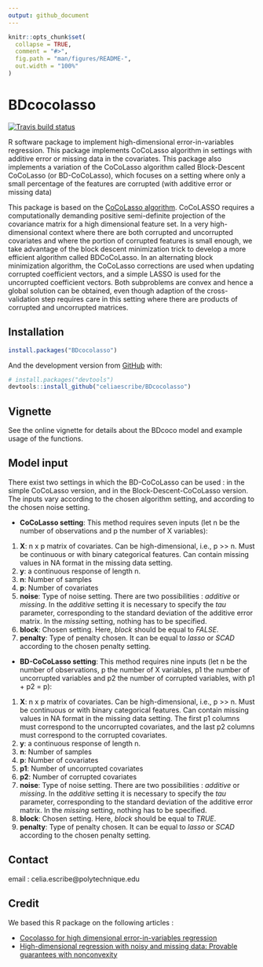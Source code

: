```yaml
---
output: github_document
---
```


<!-- README.md is generated from README.Rmd. Please edit that file -->

```r
knitr::opts_chunk$set(
  collapse = TRUE,
  comment = "#>",
  fig.path = "man/figures/README-",
  out.width = "100%"
)
```
# BDcocolasso

<!-- badges: start -->
[![Travis build status](https://travis-ci.org/celiaescribe/BDcocolasso.svg?branch=master)](https://travis-ci.org/celiaescribe/BDcocolasso)
<!-- badges: end -->

R software package to implement high-dimensional error-in-variables regression. This package implements CoCoLasso algorithm in settings with additive error or missing data in the covariates. This package also implements a variation of the CoCoLasso algorithm called Block-Descent CoCoLasso (or BD-CoCoLasso), which focuses on a setting where only a small percentage of the features are corrupted (with additive error or missing data)

This package is based on the [CoCoLasso algorithm](https://arxiv.org/pdf/1510.07123.pdf). CoCoLASSO requires a computationally demanding positive semi-definite projection of the covariance matrix for a high dimensional feature set. In a very high-dimensional context where there are both corrupted and uncorrupted covariates and where the portion of corrupted features is small enough, we take advantage of the block descent minimization trick to develop a more efficient algorithm called BDCoCoLasso. In an alternating block minimization algorithm, the CoCoLasso corrections are used when updating corrupted coefficient vectors, and a simple LASSO is used for the uncorrupted coefficient vectors. Both subproblems are convex and hence a global solution can be obtained, even though adaption of the cross-validation step requires care in this setting where there are products of corrupted and uncorrupted matrices.

## Installation



``` r
install.packages("BDcocolasso")
```

And the development version from [GitHub](https://github.com/) with:

``` r
# install.packages("devtools")
devtools::install_github("celiaescribe/BDcocolasso")
```
## Vignette

See the online vignette for details about the BDcoco model and example usage of the functions.

## Model input

There exist two settings in which the BD-CoCoLasso can be used : in the simple CoCoLasso version, and in the Block-Descent-CoCoLasso version. The inputs vary according to the chosen algorithm setting, and according to the chosen noise setting.

* **CoCoLasso setting**:
This method requires seven inputs (let n be the number of observations and p the number of X variables):
1. **X**: n x p matrix of covariates. Can be high-dimensional, i.e., p >> n. Must be continuous or with binary categorical features. Can contain missing values in NA format in the missing data setting.
2. **y**: a continuous response of length n.
3. **n**: Number of samples
4. **p**: Number of covariates
5. **noise**: Type of noise setting. There are two possibilities : *additive* or *missing*. In the *additive* setting it is necessary to specify the *tau* parameter, corresponding to the standard deviation of the additive error matrix. In the *missing* setting, nothing has to be specified.
6. **block**: Chosen setting. Here, *block* should be equal to *FALSE*.
7. **penalty**: Type of penalty chosen. It can be equal to *lasso* or *SCAD* according to the chosen penalty setting.

* **BD-CoCoLasso setting**:
This method requires nine inputs (let n be the number of observations, p the number of X variables, p1 the number of uncorrupted variables and p2 the number of corrupted variables, with p1 + p2 = p):
1. **X**: n x p matrix of covariates. Can be high-dimensional, i.e., p >> n. Must be continuous or with binary categorical features. Can contain missing values in NA format in the missing data setting. The first p1 columns must correspond to the uncorrupted covariates, and the last p2 columns must correspond to the corrupted covariates. 
2. **y**: a continuous response of length n.
3. **n**: Number of samples
4. **p**: Number of covariates
5. **p1**: Number of uncorrupted covariates
6. **p2**: Number of corrupted covariates
7. **noise**: Type of noise setting. There are two possibilities : *additive* or *missing*. In the *additive* setting it is necessary to specify the *tau* parameter, corresponding to the standard deviation of the additive error matrix. In the *missing* setting, nothing has to be specified.
8. **block**: Chosen setting. Here, *block* should be equal to *TRUE*.
9. **penalty**: Type of penalty chosen. It can be equal to *lasso* or *SCAD* according to the chosen penalty setting.

## Contact

email : celia.escribe\@polytechnique.edu

## Credit

We based this R package on the following articles :

- [Cocolasso for high dimensional error-in-variables regression](https://arxiv.org/pdf/1510.07123.pdf)
- [High-dimensional regression with noisy and missing data: Provable guarantees with nonconvexity](https://arxiv.org/pdf/1109.3714.pdf)

